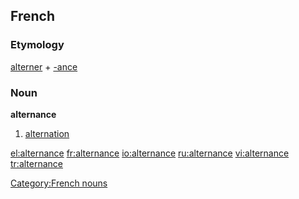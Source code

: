 ==French==
===Etymology===
[[alterner]] + [[-ance]]

===Noun===
'''alternance''' {{f}}
#[[alternation]]

[[Category:French nouns]]

[[el:alternance]]
[[fr:alternance]]
[[io:alternance]]
[[ru:alternance]]
[[vi:alternance]]
[[tr:alternance]]